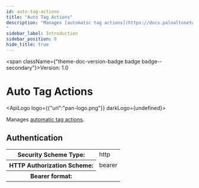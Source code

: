 ```yaml
---
id: auto-tag-actions
title: "Auto Tag Actions"
description: "Manages [automatic tag actions](https://docs.paloaltonetworks.com/network-security/security-policy/objects/auto-tag-actions).
"
sidebar_label: Introduction
sidebar_position: 0
hide_title: true
---
```



<span className={"theme-doc-version-badge badge badge--secondary"}>Version: 1.0</span>

# Auto Tag Actions

<ApiLogo logo={{"url":"pan-logo.png"}} darkLogo={undefined}></ApiLogo>

Manages [automatic tag actions](https://docs.paloaltonetworks.com/network-security/security-policy/objects/auto-tag-actions).


<div style={{"marginBottom":"2rem"}}><h2 id={"authentication"} style={{"marginBottom":"1rem"}}>Authentication</h2><Tabs><TabItem label={"Bearer"} value={"Bearer"}><div><table><tbody><tr><th>Security Scheme Type:</th><td>http</td></tr><tr><th>HTTP Authorization Scheme:</th><td>bearer</td></tr><tr><th>Bearer format:</th><td></td></tr></tbody></table></div></TabItem></Tabs></div>
      